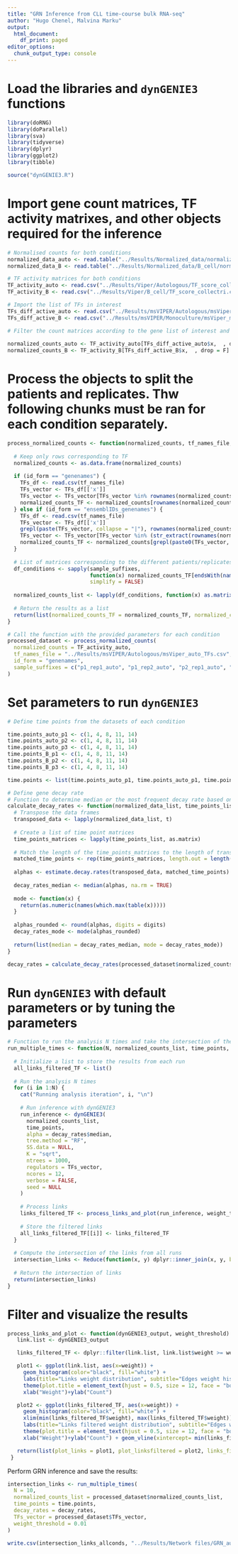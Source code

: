 ```yaml
---
title: "GRN Inference from CLL time-course bulk RNA-seq"
author: "Hugo Chenel, Malvina Marku"
output:
  html_document:
    df_print: paged
editor_options:
  chunk_output_type: console
---
```


# Load the libraries and `dynGENIE3` functions

```r
library(doRNG)
library(doParallel)
library(sva)
library(tidyverse)
library(dplyr)
library(ggplot2)
library(tibble)

source("dynGENIE3.R")
```

# Import gene count matrices, TF activity matrixes, and other objects required for the inference 

```r
# Normalised counts for both conditions 
normalized_data_auto <- read.table("../Results/Normalized_data/normalized_counts.txt", header = TRUE, row.names = 1)
normalized_data_B <- read.table("../Results/Normalized_data/B_cell/normalized_counts.txt", header = TRUE, row.names = 1)

# TF activity matrices for both conditions 
TF_activity_auto <- read.csv("../Results/Viper/Autologous/TF_score_collectri.csv", header = T, row.names = 1)
TF_activity_B <- read.csv("../Results/Viper/B_cell/TF_score_collectri.csv", header = T, row.names = 1)

# Import the list of TFs in interest 
TFs_diff_active_auto <- read.csv("../Results/msVIPER/Autologous/msViper_auto_TFs.csv")
TFs_diff_active_B <- read.csv("../Results/msVIPER/Monoculture/msViper_mono_TFs.csv")

# Filter the count matrices according to the gene list of interest and create a common dataframe with the two conditions
      
normalized_counts_auto <- TF_activity_auto[TFs_diff_active_auto$x,  , drop = F] %>% na.omit()
normalized_counts_B <- TF_activity_B[TFs_diff_active_B$x,  , drop = F] %>% na.omit()

```

# Process the objects to split the patients and replicates. Thw following chunks must be ran for each condition separately. 

```r
process_normalized_counts <- function(normalized_counts, tf_names_file, id_form, sample_suffixes) {
  
  # Keep only rows corresponding to TF
  normalized_counts <- as.data.frame(normalized_counts)
  
  if (id_form == "genenames") {
    TFs_df <- read.csv(tf_names_file)
    TFs_vector <- TFs_df[['x']]
    TFs_vector <- TFs_vector[TFs_vector %in% rownames(normalized_counts)] 
    normalized_counts_TF <- normalized_counts[rownames(normalized_counts) %in% TFs_vector, ]
  } else if (id_form == "ensemblIDs_genenames") {
    TFs_df <- read.csv(tf_names_file)
    TFs_vector <- TFs_df[['x']]
    grepl(paste(TFs_vector, collapse = "|"), rownames(normalized_counts))
    TFs_vector <- TFs_vector[TFs_vector %in% (str_extract(rownames(normalized_counts), paste(TFs_vector, collapse = "|")))]
    normalized_counts_TF <- normalized_counts[grepl(paste0(TFs_vector, collapse = "|"), rownames(normalized_counts)), ]
  }
  
  # List of matrices corresponding to the different patients/replicates 
  df_conditions <- sapply(sample_suffixes,
                          function(x) normalized_counts_TF[endsWith(names(normalized_counts_TF), x)],
                          simplify = FALSE)
  
  normalized_counts_list <- lapply(df_conditions, function(x) as.matrix(x))
  
  # Return the results as a list
  return(list(normalized_counts_TF = normalized_counts_TF, normalized_counts_list = normalized_counts_list, TFs_vector = TFs_vector))
}

# Call the function with the provided parameters for each condition
processed_dataset <- process_normalized_counts(
  normalized_counts = TF_activity_auto,
  tf_names_file = "../Results/msVIPER/Autologous/msViper_auto_TFs.csv",
  id_form = "genenames",
  sample_suffixes = c("p1_rep1_auto", "p1_rep2_auto", "p2_rep1_auto", "p2_rep2_auto", "p3_rep1_auto", "p3_rep2_auto") # change the suffix accordingly for each condition
)
```


# Set parameters to run `dynGENIE3`

```r
# Define time points from the datasets of each condition

time.points_auto_p1 <- c(1, 4, 8, 11, 14)
time.points_auto_p2 <- c(1, 4, 8, 11, 14)
time.points_auto_p3 <- c(1, 4, 8, 11, 14)
time.points_B_p1 <- c(1, 4, 8, 11, 14)
time.points_B_p2 <- c(1, 4, 8, 11, 14)
time.points_B_p3 <- c(1, 4, 8, 11, 14)

time.points <- list(time.points_auto_p1, time.points_auto_p1, time.points_auto_p1, time.points_auto_p1, time.points_auto_p1, time.points_auto_p1)

# Define gene decay rate
# Function to determine median or the most frequent decay rate based on data
calculate_decay_rates <- function(normalized_data_list, time_points_list, digits = 2) {
  # Transpose the data frames
  transposed_data <- lapply(normalized_data_list, t)
  
  # Create a list of time point matrices
  time_points_matrices <- lapply(time_points_list, as.matrix)
  
  # Match the length of the time_points_matrices to the length of transposed_data
  matched_time_points <- rep(time_points_matrices, length.out = length(transposed_data))
  
  alphas <- estimate.decay.rates(transposed_data, matched_time_points)
  
  decay_rates_median <- median(alphas, na.rm = TRUE)
  
  mode <- function(x) {
    return(as.numeric(names(which.max(table(x)))))
  }
  
  alphas_rounded <- round(alphas, digits = digits)
  decay_rates_mode <- mode(alphas_rounded)
  
  return(list(median = decay_rates_median, mode = decay_rates_mode))
}

decay_rates = calculate_decay_rates(processed_dataset$normalized_counts_list, time.points)
```


# Run `dynGENIE3` with default parameters or by tuning the parameters

```r
# Function to run the analysis N times and take the intersection of the links
run_multiple_times <- function(N, normalized_counts_list, time_points, decay_rates, TFs_vector, weight_threshold) {
  
  # Initialize a list to store the results from each run
  all_links_filtered_TF <- list()
  
  # Run the analysis N times
  for (i in 1:N) {
    cat("Running analysis iteration", i, "\n")
    
    # Run inference with dynGENIE3
    run_inference <- dynGENIE3(
      normalized_counts_list,
      time_points,
      alpha = decay_rates$median,
      tree.method = "RF",
      SS.data = NULL,
      K = "sqrt",
      ntrees = 1000,
      regulators = TFs_vector,
      ncores = 12,
      verbose = FALSE,
      seed = NULL
    )
    
    # Process links
    links_filtered_TF <- process_links_and_plot(run_inference, weight_threshold)$links_filtered_TF
    
    # Store the filtered links
    all_links_filtered_TF[[i]] <- links_filtered_TF
  }
  
  # Compute the intersection of the links from all runs
  intersection_links <- Reduce(function(x, y) dplyr::inner_join(x, y, by = c("regulatory.gene", "target.gene")), all_links_filtered_TF)
  
  # Return the intersection of links
  return(intersection_links)
}
```


# Filter and visualize the results

```r
process_links_and_plot <- function(dynGENIE3_output, weight_threshold) {
   link.list <- dynGENIE3_output

   links_filtered_TF <- dplyr::filter(link.list, link.list$weight >= weight_threshold)

   plot1 <- ggplot(link.list, aes(x=weight)) +
     geom_histogram(color="black", fill="white") +
     labs(title="Links weight distribution", subtitle="Edges weight histogram plot") +
     theme(plot.title = element_text(hjust = 0.5, size = 12, face = "bold"), plot.subtitle = element_text(hjust = 0.5)) +
     xlab("Weight")+ylab("Count")

   plot2 <- ggplot(links_filtered_TF, aes(x=weight)) +
     geom_histogram(color="black", fill="white") +
     xlim(min(links_filtered_TF$weight), max(links_filtered_TF$weight)) +
     labs(title="Links filtered weight distribution", subtitle="Edges weight histogram plot") +
     theme(plot.title = element_text(hjust = 0.5, size = 12, face = "bold"), plot.subtitle = element_text(hjust = 0.5)) +
     xlab("Weight")+ylab("Count") + geom_vline(xintercept= min(links_filtered_TF$weight), size = 2, colour = "red")

   return(list(plot_links = plot1, plot_linksfiltered = plot2, links_filtered_TF = links_filtered_TF))
 }

```

Perform GRN inference and save the results: 

```r

intersection_links <- run_multiple_times(
  N = 10,
  normalized_counts_list = processed_dataset$normalized_counts_list,
  time_points = time.points,
  decay_rates = decay_rates,
  TFs_vector = processed_dataset$TFs_vector,
  weight_threshold = 0.01
)

write.csv(intersection_links_allconds, "../Results/Network files/GRN_auto_withTFs_msViper_TFs_001.csv", row.names = F, quote = F)
```

